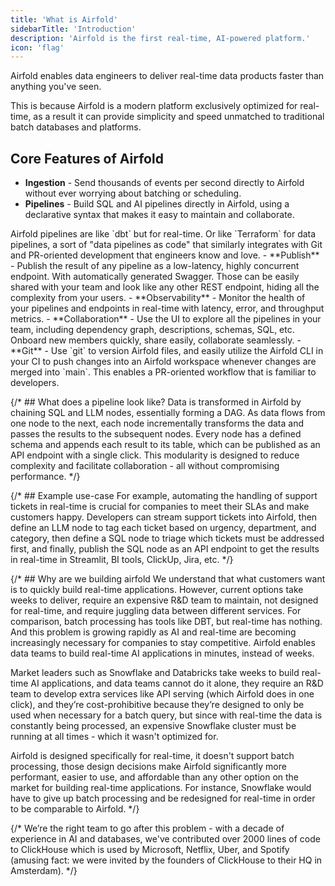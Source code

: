 ```yaml
---
title: 'What is Airfold'
sidebarTitle: 'Introduction'
description: 'Airfold is the first real-time, AI-powered platform.'
icon: 'flag'
---
```


Airfold enables data engineers to deliver real-time data products faster than anything you've seen.

This is because Airfold is a modern platform exclusively optimized for real-time,
as a result it can provide simplicity and speed unmatched to traditional batch databases and platforms.

## Core Features of Airfold
- **Ingestion** - Send thousands of events per second directly to Airfold without ever worrying about batching or scheduling.
- **Pipelines** - Build SQL and AI pipelines directly in Airfold, using a declarative syntax that makes it easy to maintain and collaborate.
<Tip>
  Airfold pipelines are like `dbt` but for real-time. Or like `Terraform` for data pipelines,
  a sort of "data pipelines as code" that similarly integrates with Git and PR-oriented development that engineers know and love.
</Tip>
- **Publish** - Publish the result of any pipeline as a low-latency, highly concurrent endpoint. With automatically generated Swagger.
Those can be easily shared with your team and look like any other REST endpoint, hiding all the complexity from your users.
- **Observability** - Monitor the health of your pipelines and endpoints in real-time with latency, error, and throughput metrics.
- **Collaboration** - Use the UI to explore all the pipelines in your team, including dependency graph, descriptions, schemas, SQL, etc.
Onboard new members quickly, share easily, collaborate seamlessly.
- **Git** - Use `git` to version Airfold files, and easily utilize the Airfold CLI in your CI to
push changes into an Airfold workspace whenever changes are merged into `main`.
This enables a PR-oriented workflow that is familiar to developers.

{/* ## What does a pipeline look like?
Data is transformed in Airfold by chaining SQL and LLM nodes, essentially forming a DAG.
As data flows from one node to the next, each node incrementally transforms the data and passes the results to the subsequent nodes.
Every node has a defined schema and appends each result to its table, which can be published as an API endpoint with a single click.
This modularity is designed to reduce complexity and facilitate collaboration - all without compromising performance. */}

{/* ## Example use-case
For example, automating the handling of support tickets in real-time is crucial for companies to meet their SLAs and make customers happy.
Developers can stream support tickets into Airfold, then define an LLM node to tag each ticket based on urgency, department, and category,
then define a SQL node to triage which tickets must be addressed first,
and finally, publish the SQL node as an API endpoint to get the results in real-time in Streamlit, BI tools, ClickUp, Jira, etc. */}

{/* ## Why are we building airfold
We understand that what customers want is to quickly build real-time applications.
However, current options take weeks to deliver, require an expensive R&D team to maintain,
not designed for real-time, and require juggling data between different services.
For comparison, batch processing has tools like DBT, but real-time has nothing.
And this problem is growing rapidly as AI and real-time are becoming increasingly necessary for companies to stay competitive.
Airfold enables data teams to build real-time AI applications in minutes, instead of weeks.

Market leaders such as Snowflake and Databricks take weeks to build real-time AI applications,
and data teams cannot do it alone, they require an R&D team to develop extra services like API serving (which Airfold does in one click),
and they’re cost-prohibitive because they’re designed to only be used when necessary for a batch query,
but since with real-time the data is constantly being processed,
an expensive Snowflake cluster must be running at all times - which it wasn't optimized for.

Airfold is designed specifically for real-time, it doesn't support batch processing,
those design decisions make Airfold significantly more performant, easier to use,
and affordable than any other option on the market for building real-time applications.
For instance, Snowflake would have to give up batch processing and be redesigned for real-time in order to be comparable to Airfold. */}

{/* We’re the right team to go after this problem - with a decade of experience in AI and databases,
we've contributed over 2000 lines of code to ClickHouse which is used by Microsoft, Netflix, Uber, and Spotify
(amusing fact: we were invited by the founders of ClickHouse to their HQ in Amsterdam). */}
